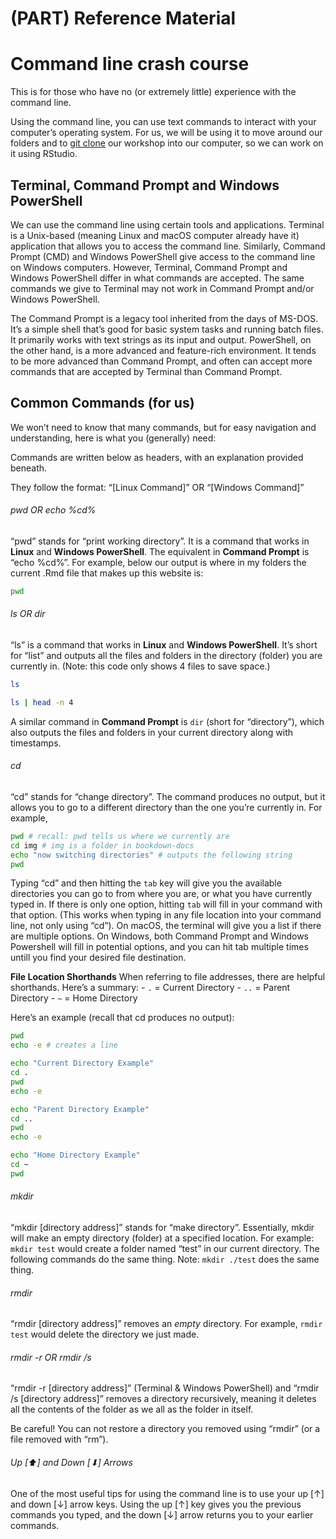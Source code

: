 # (PART) Reference Material {-}

# Command line crash course {#command-line}

This is for those who have no (or extremely little) experience with the command line.

Using the command line, you can use text commands to interact with your computer's operating system. For us, we will be using it to move around our folders and to [git clone](#git-clone) our workshop into our computer, so we can work on it using RStudio.

## Terminal, Command Prompt and Windows PowerShell

We can use the command line using certain tools and applications. Terminal is a Unix-based (meaning Linux and macOS computer already have it) application that allows you to access the command line. Similarly, Command Prompt (CMD) and Windows PowerShell give access to the command line on Windows computers. However, Terminal, Command Prompt and Windows PowerShell differ in what commands are accepted. The same commands we give to Terminal may not work in Command Prompt and/or Windows PowerShell.

:::: {.callout type="yellow" style="subtle" title="What's the difference between PowerShell and Command Prompt?" icon="fa-solid fa-question" collapsible="true"}

The Command Prompt is a legacy tool inherited from the days of MS-DOS. It's a simple shell that's good for basic system tasks and running batch files. It primarily works with text strings as its input and output. PowerShell, on the other hand, is a more advanced and feature-rich environment. It tends to be more advanced than Command Prompt, and often can accept more commands that are accepted by Terminal than Command Prompt.

::::

## Common Commands (for us)

We won't need to know that many commands, but for easy navigation and understanding, here is what you (generally) need:

:::: {.callout type="green" style="subtle" title="Note"}

Commands are written below as headers, with an explanation provided beneath.

They follow the format: "[Linux Command]" OR "[Windows Command]"
::::

###### pwd OR echo %cd% {.unnumbered}

"pwd" stands for "print working directory". It is a command that works in **Linux** and **Windows PowerShell**. The equivalent in **Command Prompt** is "echo %cd%". For example, below our output is where in my folders the current .Rmd file that makes up this website is:

```bash
pwd
```

###### ls OR dir {.unnumbered}

"ls" is a command that works in **Linux** and **Windows PowerShell**. It's short for "list" and outputs all the files and folders in the directory (folder) you are currently in. (Note: this code only shows 4 files to save space.)

```bash
ls
```

```bash
ls | head -n 4
```

A similar command in **Command Prompt** is `dir` (short for "directory"), which also outputs the files and folders in your current directory along with timestamps.

###### cd {.unnumbered}

"cd" stands for "change directory". The command produces no output, but it allows you to go to a different directory than the one you're currently in. For example,

```bash
pwd # recall: pwd tells us where we currently are
cd img # img is a folder in bookdown-docs
echo "now switching directories" # outputs the following string
pwd
```


:::: {.callout type="orange" style="subtle" title="Tip: Autocomplete" icon="fa-solid fa-exclamation" collapsible="true"}

Typing "cd" and then hitting the `tab` key will give you the available directories you can go to from where you are, or what you have currently typed in. If there is only one option, hitting `tab` will fill in your command with that option. (This works when typing in any file location into your command line, not only using "cd"). On macOS, the terminal will give you a list if there are multiple options. On Windows, both Command Prompt and Windows Powershell will fill in potential options, and you can hit tab multiple times untill you find your desired file destination.

::::

**File Location Shorthands** When referring to file addresses, there are helpful shorthands. Here's a summary: - `.` = Current Directory - `..` = Parent Directory - `~` = Home Directory

Here's an example (recall that cd produces no output):

```bash
pwd
echo -e # creates a line

echo "Current Directory Example"
cd .
pwd
echo -e

echo "Parent Directory Example"
cd ..
pwd
echo -e

echo "Home Directory Example"
cd ~
pwd
```

###### mkdir {.unnumbered}

"mkdir [directory address]" stands for "make directory". Essentially, mkdir will make an empty directory (folder) at a specified location. For example: `mkdir test` would create a folder named "test" in our current directory. The following commands do the same thing. Note: `mkdir ./test` does the same thing.

###### rmdir {.unnumbered}

"rmdir [directory address]" removes an *empty* directory. For example, `rmdir test` would delete the directory we just made.

###### rmdir -r OR rmdir /s {.unnumbered}

"rmdir -r [directory address]" (Terminal & Windows PowerShell) and "rmdir /s [directory address]" removes a directory recursively, meaning it deletes all the contents of the folder as we all as the folder in itself.

:::: {.callout type="red" style="important" title="There is no undo button"}

Be careful! You can not restore a directory you removed using "rmdir" (or a file removed with "rm").

::::

###### Up [⬆] and Down [⬇] Arrows {.unnumbered}

One of the most useful tips for using the command line is to use your up [↑] and down [↓] arrow keys. Using the up [↑] key gives you the previous commands you typed, and the down [↓] arrow returns you to your earlier commands.

